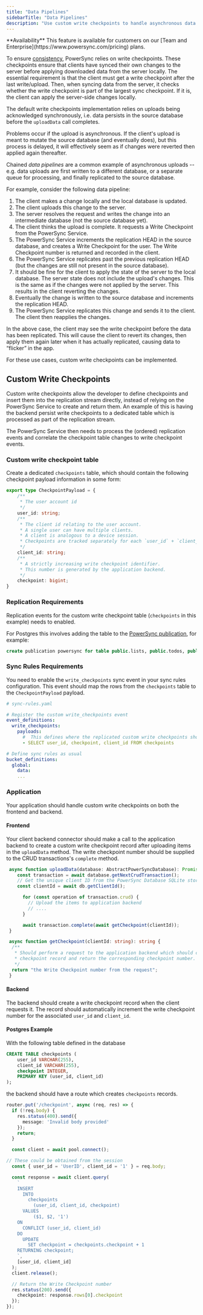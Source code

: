 ```yaml
---
title: "Data Pipelines"
sidebarTitle: "Data Pipelines"
description: "Use custom write checkpoints to handle asynchronous data uploads, as in chained data pipelines."
---
```


<Info>
**Availability**
This feature is available for customers on our [Team and Enterprise](https://www.powersync.com/pricing) plans.
</Info>

To ensure [consistency](/architecture/consistency), PowerSync relies on write checkpoints. These checkpoints ensure that clients have synced their own changes to the server before applying downloaded data from the server locally. The essential requirement is that the client must get a write checkpoint after the last write/upload. Then, when syncing data from the server, it checks whether the write checkpoint is part of the largest sync checkpoint. If it is, the client can apply the server-side changes locally.

The default write checkpoints implementation relies on uploads being acknowledged synchronously, i.e. data persists in the source database before the `uploadData` call completes.

Problems occur if the upload is asynchronous. If the client's upload is meant to mutate the source database (and eventually does), but this process is delayed, it will effectively seem as if changes were reverted then applied again thereafter.

Chained *data pipelines* are a common example of asynchronous uploads -- e.g. data uploads are first written to a different database, or a separate queue for processing, and finally replicated to the source database. 

For example, consider the following data pipeline:

1. The client makes a change locally and the local database is updated.
2. The client uploads this change to the server. 
3. The server resolves the request and writes the change into an intermediate database (not the source database yet).
4. The client thinks the upload is complete. It requests a Write Checkpoint from the PowerSync Service.
5. The PowerSync Service increments the replication HEAD in the source database, and creates a Write Checkpoint for the user. The Write Checkpoint number is returned and recorded in the client.
6. The PowerSync Service replicates past the previous replication HEAD (but the changes are still not present in the source database).
7. It should be fine for the client to apply the state of the server to the local database. The server state does not include the upload's changes. This is the same as if the changes were not applied by the server. This results in the client reverting the changes.
8. Eventually the change is written to the source database and increments the replication HEAD.
9. The PowerSync Service replicates this change and sends it to the client. The client then reapplies the changes.

In the above case, the client may see the write checkpoint before the data has been replicated. This will cause the client to revert its changes, then apply them again later when it has actually replicated, causing data to “flicker” in the app.

For these use cases, custom write checkpoints can be implemented.

## Custom Write Checkpoints

Custom write checkpoints allow the developer to define checkpoints and insert them into the replication stream directly, instead of relying on the PowerSync Service to create and return them. An example of this is having the backend persist write checkpoints to a dedicated table which is processed as part of the replication stream.

The PowerSync Service then needs to process the (ordered) replication events and correlate the checkpoint table changes to write checkpoint events.

### Custom write checkpoint table

Create a dedicated `checkpoints` table, which should contain the following checkpoint payload information in some form:

```TypeScript
export type CheckpointPayload = {
    /**
     * The user account id
     */
    user_id: string;
    /**
     * The client id relating to the user account.
     * A single user can have multiple clients.
     * A client is analogous to a device session.
     * Checkpoints are tracked separately for each `user_id` + `client_id`.
     */
    client_id: string;
    /**
     * A strictly increasing write checkpoint identifier.
     * This number is generated by the application backend.
     */
    checkpoint: bigint;
}
```

### Replication Requirements

Replication events for the custom write checkpoint table (`checkpoints` in this example) needs to enabled.

For Postgres this involves adding the table to the [PowerSync publication](/usage/installation/database-setup), for example:

```SQL
create publication powersync for table public.lists, public.todos, public.checkpoints;
```

### Sync Rules Requirements

You need to enable the `write_checkpoints` sync event in your sync rules configuration. This event should map the rows from the `checkpoints` table to the `CheckpointPayload` payload.

```YAML
# sync-rules.yaml

# Register the custom write_checkpoints event
event_definitions:
  write_checkpoints:
    payloads:
      #  This defines where the replicated custom write checkpoints should be extracted from
      - SELECT user_id, checkpoint, client_id FROM checkpoints

# Define sync rules as usual
bucket_definitions:
  global:
    data:
    ...
```

### Application

Your application should handle custom write checkpoints on both the frontend and backend.

#### Frontend

Your client backend connector should make a call to the application backend to create a custom write checkpoint record after uploading items in the `uploadData` method. The write checkpoint number should be supplied to the CRUD transactions's `complete` method.

```TypeScript
 async function uploadData(database: AbstractPowerSyncDatabase): Promise<void> {
    const transaction = await database.getNextCrudTransaction();
    // Get the unique client ID from the PowerSync Database SQLite storage
    const clientId = await db.getClientId();

      for (const operation of transaction.crud) {
        // Upload the items to application backend
        // ....
      }

      await transaction.complete(await getCheckpoint(clientId));
 }

 async function getCheckpoint(clientId: string): string {
  /**
   * Should perform a request to the application backend which should create the write
   * checkpoint record and return the corresponding checkpoint number.
   */
  return "the Write Checkpoint number from the request";
 }
```

#### Backend

The backend should create a write checkpoint record when the client requests it. The record should automatically increment the write checkpoint number for the associated `user_id` and `client_id`.

#### Postgres Example

With the following table defined in the database

```SQL
CREATE TABLE checkpoints (
    user_id VARCHAR(255),
    client_id VARCHAR(255),
    checkpoint INTEGER,
    PRIMARY KEY (user_id, client_id)
);
```

the backend should have a route which creates `checkpoints` records.

```TypeScript
router.put('/checkpoint', async (req, res) => {
  if (!req.body) {
    res.status(400).send({
      message: 'Invalid body provided'
    });
    return;
  }

  const client = await pool.connect();

// These could be obtained from the session
  const { user_id = 'UserID', client_id = '1' } = req.body;

  const response = await client.query(
    `
    INSERT
      INTO
        checkpoints
          (user_id, client_id, checkpoint)
      VALUES
          ($1, $2, '1')
    ON
      CONFLICT (user_id, client_id)
    DO
      UPDATE
        SET checkpoint = checkpoints.checkpoint + 1
    RETURNING checkpoint;
    `,
    [user_id, client_id]
  );
  client.release();

  // Return the Write Checkpoint number
  res.status(200).send({
    checkpoint: response.rows[0].checkpoint
  });
});

```